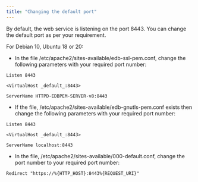 ```yaml
---
title: "Changing the default port"
---
```


By default, the web service is listening on the port 8443. You can change the default port as per your requirement.

For Debian 10, Ubuntu 18 or 20:

- In the file /etc/apache2/sites-available/edb-ssl-pem.conf, change the following parameters with your required port number:

```text
Listen 8443

<VirtualHost _default_:8443>

ServerName HTTPD-EDBPEM-SERVER-v8:8443
```

 
- If the file, /etc/apache2/sites-available/edb-gnutls-pem.conf exists then change the following parameters with your required port number:

```text
Listen 8443

<VirtualHost _default_:8443>

ServerName localhost:8443
```


- In the file, /etc/apache2/sites-available/000-default.conf, change the port number to your required port number:

```text
Redirect "https://%{HTTP_HOST}:8443%{REQUEST_URI}"
```